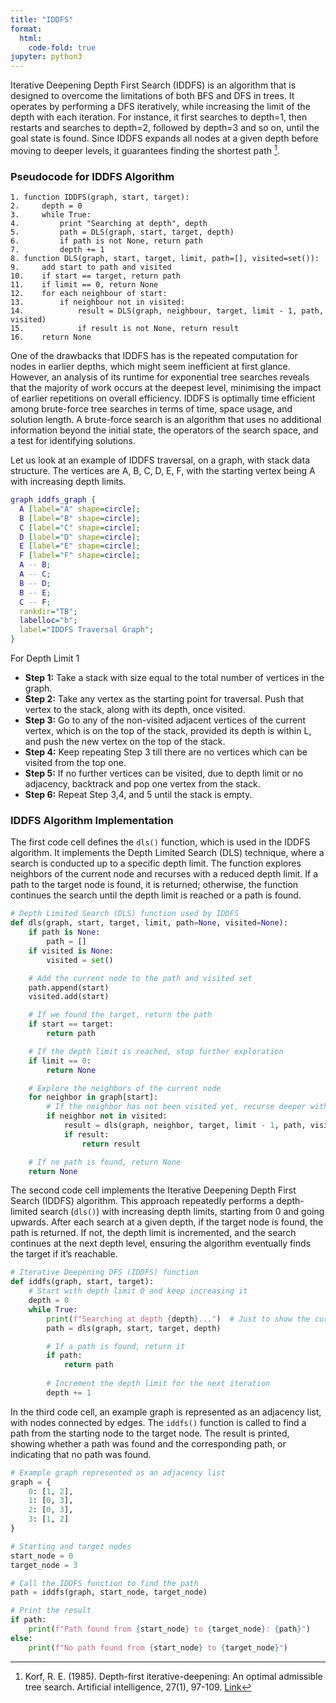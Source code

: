 ```yaml
---
title: "IDDFS"
format:
  html:
    code-fold: true
jupyter: python3
---
```


<!-- Google tag (gtag.js) -->
<script async src="https://www.googletagmanager.com/gtag/js?id=G-43XXVJQ0JD"></script>
<script>
  window.dataLayer = window.dataLayer || [];
  function gtag(){dataLayer.push(arguments);}
  gtag('js', new Date());

  gtag('config', 'G-43XXVJQ0JD');
</script>

Iterative Deepening Depth First Search (IDDFS) is an algorithm that is designed to overcome the limitations of both BFS and DFS in trees. It operates by performing a DFS iteratively, while increasing the limit of the depth with each iteration. For instance, it first searches to depth=1, then restarts and searches to depth=2, followed by depth=3 and so on, until the goal state is found. Since IDDFS expands all nodes at a given depth before moving to deeper levels, it guarantees finding the shortest path [^1].

### Pseudocode for IDDFS Algorithm

```plaintext
1. function IDDFS(graph, start, target):
2.     depth = 0
3.     while True:
4.         print "Searching at depth", depth 
5.         path = DLS(graph, start, target, depth)  
6.         if path is not None, return path 
7.         depth += 1  
8. function DLS(graph, start, target, limit, path=[], visited=set()):
9.     add start to path and visited
10.    if start == target, return path
11.    if limit == 0, return None
12.    for each neighbour of start:
13.        if neighbour not in visited:
14.            result = DLS(graph, neighbour, target, limit - 1, path, visited)
15.            if result is not None, return result
16.    return None
```

One of the drawbacks that IDDFS has is the repeated computation for nodes in earlier depths, which might seem inefficient at first glance. However, an analysis of its runtime for exponential tree searches reveals that the majority of work occurs at the deepest level, minimising the impact of earlier repetitions on overall efficiency. IDDFS is optimally time efficient among brute-force tree searches in terms of time, space usage, and solution length. A brute-force search is an algorithm that uses no additional information beyond the initial state, the operators of the search space, and a test for identifying solutions.

Let us look at an example of IDDFS traversal, on a graph, with stack data structure. The vertices are A, B, C, D, E, F, with the starting vertex being A with increasing depth limits. 

```dot
graph iddfs_graph {
  A [label="A" shape=circle];
  B [label="B" shape=circle];
  C [label="C" shape=circle];
  D [label="D" shape=circle];
  E [label="E" shape=circle];
  F [label="F" shape=circle];
  A -- B;
  A -- C;
  B -- D;
  B -- E;
  C -- F;
  rankdir="TB"; 
  labelloc="b";
  label="IDDFS Traversal Graph";
}
```

For Depth Limit 1

<ul>
  <li>**Step 1:** Take a stack with size equal to the total number of vertices in the graph.</li>
  <li>**Step 2:** Take any vertex as the starting point for traversal. Push that vertex to the stack, along with its depth, once visited.</li>
  <li>**Step 3:** Go to any of the non-visited adjacent vertices of the current vertex, which is on the top of the stack, provided its depth is within L, and push the new vertex on the top of the stack.</li>
  <li>**Step 4:** Keep repeating Step 3 till there are no vertices which can be visited from the top one.</li>
  <li>**Step 5:** If no further vertices can be visited, due to depth limit or no adjacency, backtrack and pop one vertex from the stack.</li>
  <li>**Step 6:** Repeat Step 3,4, and 5 until the stack is empty.</li>
</ul>

### IDDFS Algorithm Implementation

The first code cell defines the `dls()` function, which is used in the IDDFS algorithm. It implements the Depth Limited Search (DLS) technique, where a search is conducted up to a specific depth limit. The function explores neighbors of the current node and recurses with a reduced depth limit. If a path to the target node is found, it is returned; otherwise, the function continues the search until the depth limit is reached or a path is found.

```python
# Depth Limited Search (DLS) function used by IDDFS
def dls(graph, start, target, limit, path=None, visited=None):
    if path is None:
        path = []
    if visited is None:
        visited = set()

    # Add the current node to the path and visited set
    path.append(start)
    visited.add(start)

    # If we found the target, return the path
    if start == target:
        return path

    # If the depth limit is reached, stop further exploration
    if limit == 0:
        return None

    # Explore the neighbors of the current node
    for neighbor in graph[start]:
        # If the neighbor has not been visited yet, recurse deeper with reduced limit
        if neighbor not in visited:
            result = dls(graph, neighbor, target, limit - 1, path, visited)
            if result:
                return result

    # If no path is found, return None
    return None
```

The second code cell implements the Iterative Deepening Depth First Search (IDDFS) algorithm. This approach repeatedly performs a depth-limited search (`dls()`) with increasing depth limits, starting from 0 and going upwards. After each search at a given depth, if the target node is found, the path is returned. If not, the depth limit is incremented, and the search continues at the next depth level, ensuring the algorithm eventually finds the target if it's reachable.

```python
# Iterative Deepening DFS (IDDFS) function
def iddfs(graph, start, target):
    # Start with depth limit 0 and keep increasing it
    depth = 0
    while True:
        print(f"Searching at depth {depth}...")  # Just to show the current depth
        path = dls(graph, start, target, depth)

        # If a path is found, return it
        if path:
            return path
        
        # Increment the depth limit for the next iteration
        depth += 1
```

In the third code cell, an example graph is represented as an adjacency list, with nodes connected by edges. The `iddfs()` function is called to find a path from the starting node to the target node. The result is printed, showing whether a path was found and the corresponding path, or indicating that no path was found.

```python
# Example graph represented as an adjacency list
graph = {
    0: [1, 2],
    1: [0, 3],
    2: [0, 3],
    3: [1, 2]
}

# Starting and target nodes
start_node = 0
target_node = 3

# Call the IDDFS function to find the path
path = iddfs(graph, start_node, target_node)

# Print the result
if path:
    print(f"Path found from {start_node} to {target_node}: {path}")
else:
    print(f"No path found from {start_node} to {target_node}")
```

[^1]: Korf, R. E. (1985). Depth-first iterative-deepening: An optimal admissible tree search. Artificial intelligence, 27(1), 97-109. [Link](https://www.sciencedirect.com/science/article/abs/pii/0004370285900840)